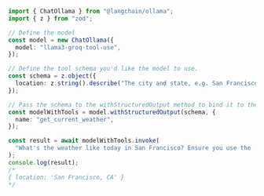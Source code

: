```typescript
import { ChatOllama } from "@langchain/ollama";
import { z } from "zod";

// Define the model
const model = new ChatOllama({
  model: "llama3-groq-tool-use",
});

// Define the tool schema you'd like the model to use.
const schema = z.object({
  location: z.string().describe("The city and state, e.g. San Francisco, CA"),
});

// Pass the schema to the withStructuredOutput method to bind it to the model.
const modelWithTools = model.withStructuredOutput(schema, {
  name: "get_current_weather",
});

const result = await modelWithTools.invoke(
  "What's the weather like today in San Francisco? Ensure you use the 'get_current_weather' tool."
);
console.log(result);
/*
{ location: 'San Francisco, CA' }
*/
```
